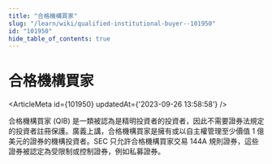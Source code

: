 ```yaml
---
title: "合格機構買家"
slug: "/learn/wiki/qualified-institutional-buyer--101950"
id: "101950"
hide_table_of_contents: true
---
```



# 合格機構買家

<ArticleMeta id={101950} updatedAt={'2023-09-26 13:58:58'} />
<div className='border-solid border-b border-t-0 my-4 border-[var(--ifm-color-gray-300)]' />

合格機構買家 (QIB) 是一類被認為是精明投資者的投資者，因此不需要證券法規定的投資者註冊保護。廣義上講，合格機構買家是擁有或以自主權管理至少價值 1 億美元的證券的機構投資者。SEC 只允許合格機構買家交易 144A 規則證券，這些證券被認定為受限制或控制證券，例如私募證券。
